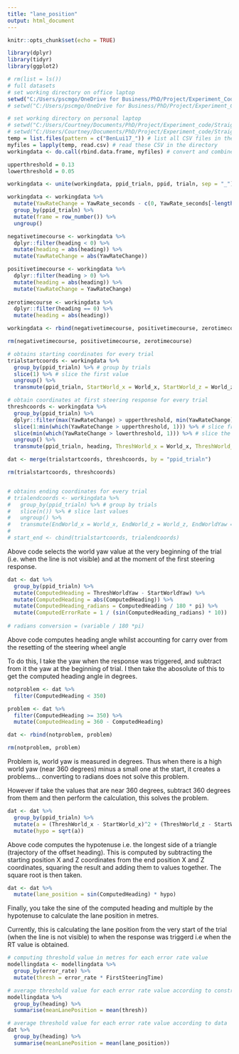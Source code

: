 ```yaml
---
title: "lane_position"
output: html_document
---
```


```r
knitr::opts_chunk$set(echo = TRUE)
```

```r

library(dplyr)
library(tidyr)
library(ggplot2)

```

```r
# rm(list = ls()) 
# full datasets
# set working directory on office laptop
setwd("C:/Users/pscmgo/OneDrive for Business/PhD/Project/Experiment_Code/Straights/Full_Data") 
# setwd("C:/Users/pscmgo/OneDrive for Business/PhD/Project/Experiment_Code/Straights/test_example/Full_Data") 

# set working directory on personal laptop
# setwd("C:/Users/Courtney/Documents/PhD/Project/Experiment_code/Straights/Full_Data")
# setwd("C:/Users/Courtney/Documents/PhD/Project/Experiment_code/Straights/test_example/Full_Data")
temp = list.files(pattern = c("BenLui17_")) # list all CSV files in the directory
myfiles = lapply(temp, read.csv) # read these CSV in the directory
workingdata <- do.call(rbind.data.frame, myfiles) # convert and combine the CSV files into dataframe

```

```r

upperthreshold = 0.13
lowerthreshold = 0.05

workingdata <- unite(workingdata, ppid_trialn, ppid, trialn, sep = "_") # create unique ppid_trialn ID

workingdata <- workingdata %>%
  mutate(YawRateChange = YawRate_seconds - c(0, YawRate_seconds[-length(YawRate_seconds)])) %>% # difference in yaw rate
  group_by(ppid_trialn) %>%
  mutate(frame = row_number()) %>%
  ungroup()

```

```r

negativetimecourse <- workingdata %>%
  dplyr::filter(heading < 0) %>%
  mutate(heading = abs(heading)) %>%
  mutate(YawRateChange = abs(YawRateChange))

positivetimecourse <- workingdata %>%
  dplyr::filter(heading > 0) %>%
  mutate(heading = abs(heading)) %>%
  mutate(YawRateChange = YawRateChange)
  
zerotimecourse <- workingdata %>%
  dplyr::filter(heading == 0) %>%
  mutate(heading = abs(heading)) 

workingdata <- rbind(negativetimecourse, positivetimecourse, zerotimecourse)

rm(negativetimecourse, positivetimecourse, zerotimecourse)


```

```r

# obtains starting coordinates for every trial
trialstartcoords <- workingdata %>%
  group_by(ppid_trialn) %>% # group by trials
  slice(1) %>% # slice the first value
  ungroup() %>%
  transmute(ppid_trialn, StartWorld_x = World_x, StartWorld_z = World_z, StartWorldYaw = WorldYaw) # save values

# obtain coordinates at first steering response for every trial 
threshcoords <- workingdata %>%
  group_by(ppid_trialn) %>%
  dplyr::filter(max(YawRateChange) > upperthreshold, min(YawRateChange) < lowerthreshold) %>% # filter lowest yaw rate change smaller than the lower theshold, # filter largest yaw rate change greater than the upper threshold
  slice(1:min(which(YawRateChange > upperthreshold, 1))) %>% # slice from the first yaw value, to the first yaw value above the upper thrshold
  slice(min(which(YawRateChange > lowerthreshold, 1))) %>% # slice the row at the minimum yaw rate above the lower threshold to get start of the response
  ungroup() %>%
  transmute(ppid_trialn, heading, ThreshWorld_x = World_x, ThreshWorld_z = World_z, ThreshWorldYaw = WorldYaw, ThreshYawRateChange = YawRateChange)

dat <- merge(trialstartcoords, threshcoords, by = "ppid_trialn")

rm(trialstartcoords, threshcoords)


# obtains ending coordinates for every trial
# trialendcoords <- workingdata %>%
#   group_by(ppid_trialn) %>% # group by trials
#   slice(n()) %>% # slice last values
#   ungroup() %>%
#   transmute(EndWorld_x = World_x, EndWorld_z = World_z, EndWorldYaw = WorldYaw) # save values
# 
# start_end <- cbind(trialstartcoords, trialendcoords)

```

Above code selects the world yaw value at the very beginning of the trial (i.e. when the line is not visible) and at the moment of the first steering response.

```r


dat <- dat %>%
  group_by(ppid_trialn) %>%
  mutate(ComputedHeading = ThreshWorldYaw - StartWorldYaw) %>%
  mutate(ComputedHeading = abs(ComputedHeading)) %>%
  mutate(ComputedHeading_radians = ComputedHeading / 180 * pi) %>%
  mutate(ComputedErrorRate = 1 / (sin(ComputedHeading_radians) * 10))
  
# radians conversion = (variable / 180 *pi)

```

Above code computes heading angle whilst accounting for carry over from the resetting of the steering wheel angle

To do this, I take the yaw when the response was triggered, and subtract from it the yaw at the beginning of trial. I then take the abosolute of this to get the computed heading angle in degrees.

```r

notproblem <- dat %>%
  filter(ComputedHeading < 350)

problem <- dat %>%
  filter(ComputedHeading >= 350) %>%
  mutate(ComputedHeading = 360 - ComputedHeading)

dat <- rbind(notproblem, problem)

rm(notproblem, problem)

```

Problem is, world yaw is measured in degrees. Thus when there is a high world yaw (near 360 degrees) minus a small one at the start, it creates a problems... converting to radians does not solve this problem.

However if take the values that are near 360 degrees, subtract 360 degrees from them and then perform the calculation, this solves the problem.

```r

dat <- dat %>%
  group_by(ppid_trialn) %>%
  mutate(a = (ThreshWorld_x - StartWorld_x)^2 + (ThreshWorld_z - StartWorld_z)^2) %>%
  mutate(hypo = sqrt(a))

```

Above code computes the hypotenuse i.e. the longest side of a triangle (trajectory of the offset heading). This is computed by subtracting the starting position X and Z coordinates from the end position X and Z coordinates, squaring the result and adding them to values together. The square root is then taken.


```r

dat <- dat %>%
  mutate(lane_position = sin(ComputedHeading) * hypo)

```

Finally, you take the sine of the computed heading and multiple by the hypotenuse to calculate the lane position in metres.

Currently, this is calculating the lane position from the very start of the trial (when the line is not visible) to when the response was triggerd i.e when the RT value is obtained.

```r

# computing threshold value in metres for each error rate value
modellingdata <- modellingdata %>%
  group_by(error_rate) %>%
  mutate(thresh = error_rate * FirstSteeringTime)

# average threshold value for each error rate value according to constructed threshold model
modellingdata %>%
  group_by(heading) %>%
  summarise(meanLanePosition = mean(thresh))

# average threshold value for each error rate value according to data
dat %>%
  group_by(heading) %>%
  summarise(meanLanePosition = mean(lane_position))

```


